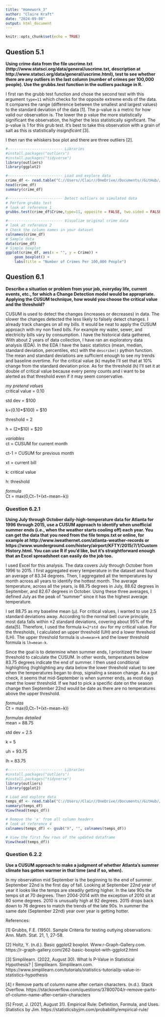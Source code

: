 ```yaml
---
title: "Homework_3"
author: "Claire Kraft"
date: "2024-09-08"
output: html_document
---
```


```r
knitr::opts_chunk$set(echo = TRUE)
```

## Question 5.1
**Using crime data from the file uscrime.txt (http://www.statsci.org/data/general/uscrime.txt, description at http://www.statsci.org/data/general/uscrime.html), test to see whether there are any outliers in the last column (number of crimes per 100,000 people).  Use the grubbs.test function in the outliers package in R.**

I first ran the grubb test function and chose the second test with this argument ```type=11``` which checks for the opposite extreme ends of the data. It compares the range (difference between the smallest and largest values) to the standard deviation of the data [1]. The p-value is a metric for how valid our observation is. The lower the p value the more statistically significant the observation, the higher the less statistically significant. The p-value is 1 for this grub test. It's best to take this observation with a grain of salt as this is statistically _insignificant_ [3]. 

I then ran the whiskers box plot and there are three outliers [2].

```r
#------------------------- Libraries
#install.packages("outliers")
#install.packages("tidyverse")
library(outliers)
library(ggplot2)

#------------------------- Load and explore data
crime_df <- read.table("C://Users//Clair//OneDrive//Documents//GitHub//omsa//ISYE 6501//Homework 3//uscrime.txt", sep = "\t", header = TRUE)
head(crime_df)
summary(crime_df)

#------------------------- Detect outliers on simulated data
# Perform grubbs test
# look at reference 1
grubbs.test(crime_df$Crime,type=11, opposite = FALSE, two.sided = FALSE) 

#------------------------- Visualize original crime data
# look at reference 2
# Check the column names in your dataset
colnames(crime_df)
# Sample data
data(crime_df)
# Simple boxplot 
ggplot(crime_df, aes(x = "", y = Crime)) + 
    geom_boxplot() + 
    labs(title = "Number of Crimes Per 100,000 People")
```



## Question 6.1
**Describe a situation or problem from your job, everyday life, current events, etc., for which a Change Detection model would be appropriate. Applying the CUSUM technique, how would you choose the critical value and the threshold?**

CUSUM is used to detect the changes (increases or decreases) in data. The slower the changes detected the less likely to falsely detect changes. I already track changes on all my bills. It would be neat to apply the CUSUM approach with my non fixed bills. For example my water, sewer, and electricity bills vary by consumption. I have the historical data gathered, With about 2 years of data collection, I have ran an exploratory data analysis (EDA). In the EDA I have the basic statistics (mean, median, standard deviation, percentiles, etc) with the ```describe()``` python function. The mean and standard deviations are sufficient enough to see my trends and baseline overtime. For the critical value (k) maybe I'll set that at 10% change from the standard deviation price. As for the threshold (h) I'll set it at double of critical value because every penny counts and i want to be alerted as that threshold even if it may seem conservative.

_my pretend values_\
critical value = 0.10

std dev = $100

k=(0.10*$100) = $10

threshold = 2

h = (2*$10) = $20


_variables_\
ct = CUSUM for current month

ct-1 = CUSUM for previous month

xt = current bill

k: critical value

h: threshold


_formula_\
Ct = max(0,Ct−1+(xt−mean−k))


### Question 6.2.1
**Using July through October daily-high-temperature data for Atlanta for 1996 through 2015, use a CUSUM approach to identify when unofficial summer ends (i.e., when the weather starts cooling off) each year. You can get the data that you need from the file temps.txt or online, for example at http://www.iweathernet.com/atlanta-weather-records or https://www.wunderground.com/history/airport/KFTY/2015/7/1/CustomHistory.html. You can use R if you’d like, but it’s straightforward enough that an Excel spreadsheet can easily do the job too.**

I used Excel for this analysis. The data covers July through October from 1996 to 2015. I first aggregated every temperature in the dataset and found an average of 83.34 degrees. Then, I aggregated all the temperatures by month across all years to identify the hottest month. The average temperature, across all the years, is 88.75 degrees in July, 88.62 degrees in September, and 82.67 degrees in October. Using these three averages, I defined July as the peak of “summer” since it has the highest average temperature.

I set 88.75 as my baseline mean (μ). For critical values, I wanted to use 2.5 standard deviations away. According to the normal bell curve principle, most data falls within ±2 standard deviations, covering about 95% of the data[5]. Therefore, I used the formula ```k=2*std dev``` for my critical value. For the thresholds, I calculated an upper threshold (UH) and a lower threshold (LH). The upper threshold formula is ```uh=mean+k``` and the lower threshold formula is ```lh=mean-k```.

Since the goal is to determine when summer ends, I prioritized the lower threshold to calculate the CUSUM. In other words, temperatures below 83.75 degrees indicate the end of summer. I then used conditional highlighting (highlighting any data below the lower threshold value) to see when the temperatures began to drop, signaling a season change. As a gut check, it seems that mid-September is when summer ends, as most days meet the lower threshold. If we had to pick a specific date on the season change then September 22nd would be date as there are no temperatures above the upper threshold. 

_formulas_\
Ct = max(0,Ct−1+(xt−mean−k))

_formulas detailed_\
mean = 88.75

std dev = 2.5 

k = 5

uh = 93.75

lh = 83.75


```r
#------------------------- Libraries
#install.packages("outliers")
#install.packages("tidyverse")
library(outliers)
library(ggplot2)

# Load and explore data
temps_df <- read.table("C://Users//Clair//OneDrive//Documents//GitHub//omsa//ISYE 6501//Homework 3//temps.txt", sep = "\t", header = TRUE)
summary(temps_df)
View(head(temps_df))

# Remove the 'x' from all column headers
# look at reference 4
colnames(temps_df) <- gsub("X", "", colnames(temps_df))

# View the first few rows of the updated dataframe
View(head(temps_df))
```


### Question 6.2.2
**Use a CUSUM approach to make a judgment of whether Atlanta’s summer climate has gotten warmer in that time (and if so, when).**

In my observation mid September is the beginning to the end of summer. September 22nd is the first day of fall. Looking at September 22nd year of year it looks like the temps are steadily getting higher. In the late 90s the temps sit at 70 degrees. Then 2004-2014 with the exception of 2010 sit at 80 some degrees. 2010 is unusually high at 92 degrees. 2015 drops back down to 76 degrees to match the trends of the late 90s. In summer the same date (September 22nd) year over year is getting hotter.


References:

[1] Grubbs, F.E. (1950). Sample Criteria for testing outlying observations. Ann. Math. Stat. 21, 1, 27-58.

[2] Holtz, Y. (n.d.). Basic ggplot2 boxplot. Www.r-Graph-Gallery.com. https://r-graph-gallery.com/262-basic-boxplot-with-ggplot2.html

[3] Simplilearn. (2022, August 30). What Is P-Value in Statistical Hypothesis? | Simplilearn. Simplilearn.com. https://www.simplilearn.com/tutorials/statistics-tutorial/p-value-in-statistics-hypothesis

[4] r Remove parts of column name after certain characters. (n.d.). Stack Overflow. https://stackoverflow.com/questions/37800704/r-remove-parts-of-column-name-after-certain-characters

[5] Frost, J. (2021, August 31). Empirical Rule: Definition, Formula, and Uses. Statistics by Jim. https://statisticsbyjim.com/probability/empirical-rule/
